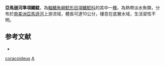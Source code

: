 {{Speciesbox
| taxon = Auchenipterichthys coracoideus
| binomial_authority = [[Eigenmann|Eigenmann]] & [[Allen|Allen]], 1942
| status = NE
| status_system = IUCN3.1
| synonyms = *''Trachycorystes coracoideus'', <small>Eigenmann & Allen, 1942</small>
}}
'''亞馬遜河準項鰭鯰'''，為[[輻鰭魚綱|輻鰭魚綱]][[鯰形目|鯰形目]][[項鰭鯰科|項鰭鯰科]]的其中一[[種|種]]，為熱帶淡水魚類，分布於[[南美洲|南美洲]][[亞馬遜河|亞馬遜河]]上游流域，體長可達10公分，棲息在底層水域，生活習性不明。

==参考文献==
*{{FishBase_species|genus=Auchenipterichthys|species=coracoideus|year=2015|month=4}}

{{Taxonbar}}
[[Category:準項鰭鯰屬|coracoideus]]
[[Category:1942年描述的魚類|A]]